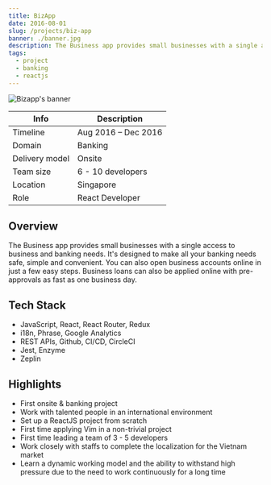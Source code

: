 ```yaml
---
title: BizApp
date: 2016-08-01
slug: /projects/biz-app
banner: ./banner.jpg
description: The Business app provides small businesses with a single access to business and banking needs. It's designed to make all your banking needs safe, simple and convenient.
tags:
  - project
  - banking
  - reactjs
---
```


![Bizapp's banner](./welcome.png)

| Info           | Description         |
| -------------- | ------------------- |
| Timeline       | Aug 2016 – Dec 2016 |
| Domain         | Banking             |
| Delivery model | Onsite              |
| Team size      | 6 - 10 developers   |
| Location       | Singapore           |
| Role           | React Developer     |

## Overview

The Business app provides small businesses with a single access to business and banking needs. It's designed to make all your banking needs safe, simple and convenient. You can also open business accounts online in just a few easy steps. Business loans can also be applied online with pre-approvals as fast as one business day.

## Tech Stack

- JavaScript, React, React Router, Redux
- i18n, Phrase, Google Analytics
- REST APIs, Github, CI/CD, CircleCI
- Jest, Enzyme
- Zeplin

## Highlights

- First onsite & banking project
- Work with talented people in an international environment
- Set up a ReactJS project from scratch
- First time applying Vim in a non-trivial project
- First time leading a team of 3 - 5 developers
- Work closely with staffs to complete the localization for the Vietnam market
- Learn a dynamic working model and the ability to withstand high pressure due to the need to work continuously for a long time
